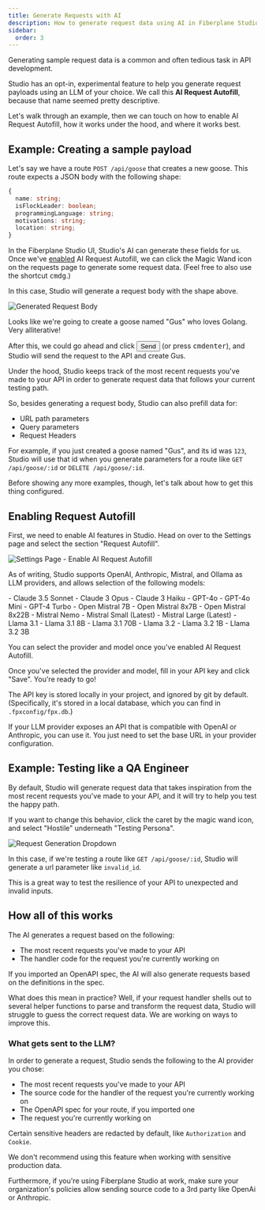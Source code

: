 ```yaml
---
title: Generate Requests with AI
description: How to generate request data using AI in Fiberplane Studio
sidebar:
  order: 3
---
```




Generating sample request data is a common and often tedious task in API development.

Studio has an opt-in, experimental feature to help you generate request payloads using an LLM of your choice. We call this **AI Request Autofill**, because that name seemed pretty descriptive.

Let's walk through an example, then we can touch on how to enable AI Request Autofill, how it works under the hood, and where it works best.

## Example: Creating a sample payload

Let's say we have a route `POST /api/goose` that creates a new goose. This route expects a JSON body with the following shape:

```ts
{
  name: string;
  isFlockLeader: boolean;
  programmingLanguage: string;
  motivations: string;
  location: string;
}
```

In the Fiberplane Studio UI, Studio's AI can generate these fields for us.
Once we've [enabled](#enabling-request-autofill) AI Request Autofill,
we can click the Magic Wand icon on the requests page to generate some request data.
(Feel free to also use the shortcut <kbd>cmd</kbd><kbd>g</kbd>.)

In this case, Studio will generate a request body with the shape above.

<Image src={fpxGenAiGenerateBody} alt="Generated Request Body" />

Looks like we're going to create a goose named "Gus" who loves Golang. Very alliterative!

After this, we could go ahead and click <Button>Send</Button> (or press <kbd>cmd</kbd><kbd>enter</kbd>), and Studio will send the request to the API and create Gus.

Under the hood, Studio keeps track of the most recent requests you've made to your API in order to generate request data that follows your current testing path.

So, besides generating a request body, Studio can also prefill data for:

- URL path parameters
- Query parameters
- Request Headers

For example, if you just created a goose named "Gus", and its id was `123`, Studio will use that id when you generate parameters for a route like `GET /api/goose/:id` or `DELETE /api/goose/:id`.

Before showing any more examples, though, let's talk about how to get this thing configured.

## Enabling Request Autofill

First, we need to enable AI features in Studio. Head on over to the Settings page and select the section "Request Autofill".

<Image
  src={fpxGenAiSettings}
  alt="Settings Page - Enable AI Request Autofill"
/>

As of writing, Studio supports OpenAI, Anthropic, Mistral, and Ollama as LLM providers, and allows selection of the following models:

<Tabs syncKey="aiProvider">
  <TabItem label="Anthropic">
    - Claude 3.5 Sonnet - Claude 3 Opus - Claude 3 Haiku
  </TabItem>
  <TabItem label="OpenAI">- GPT-4o - GPT-4o Mini - GPT-4 Turbo</TabItem>
  <TabItem label="Mistral">
    - Open Mistral 7B - Open Mistral 8x7B - Open Mistral 8x22B - Mistral Nemo -
    Mistral Small (Latest) - Mistral Large (Latest)
  </TabItem>
  <TabItem label="Ollama">
    - Llama 3.1 - Llama 3.1 8B - Llama 3.1 70B - Llama 3.2 - Llama 3.2 1B -
    Llama 3.2 3B
  </TabItem>
</Tabs>

You can select the provider and model once you've enabled AI Request Autofill.

Once you've selected the provider and model, fill in your API key and click "Save". You're ready to go!

The API key is stored locally in your project, and ignored by git by default. (Specifically, it's stored in a local database, which you can find in `.fpxconfig/fpx.db`.)

If your LLM provider exposes an API that is compatible with OpenAI or Anthropic, you can use it. You just need to set the base URL in your provider configuration.

## Example: Testing like a QA Engineer

By default, Studio will generate request data that takes inspiration from the most recent requests you've made to your API, and it will try to help you test the happy path.

If you want to change this behavior, click the caret by the magic wand icon, and select "Hostile" underneath "Testing Persona".

<Image src={fpxGenAiHostile} alt="Request Generation Dropdown" />

In this case, if we're testing a route like `GET /api/goose/:id`, Studio will generate a url parameter like `invalid_id`.

This is a great way to test the resilience of your API to unexpected and invalid inputs.

## How all of this works

The AI generates a request based on the following:

- The most recent requests you've made to your API
- The handler code for the request you're currently working on

If you imported an OpenAPI spec, the AI will also generate requests based on the definitions in the spec.

What does this mean in practice? Well, if your request handler shells out to several helper functions to parse and transform the request data, Studio will struggle to guess the correct request data.
We are working on ways to improve this.

### What gets sent to the LLM?

In order to generate a request, Studio sends the following to the AI provider you chose:

- The most recent requests you've made to your API
- The source code for the handler of the request you're currently working on
- The OpenAPI spec for your route, if you imported one
- The request you're currently working on

Certain sensitive headers are redacted by default, like `Authorization` and `Cookie`.

We don't recommend using this feature when working with sensitive production data.

Furthermore, if you're using Fiberplane Studio at work, make sure your organization's policies allow sending source code to a 3rd party like OpenAi or Anthropic.
